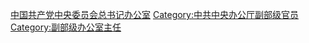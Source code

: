 [[Category:中国共产党中央委员会总书记办公室|]]
[[Category:中共中央办公厅副部级官员|Category:中共中央办公厅副部级官员]]
[[Category:副部级办公室主任|Category:副部级办公室主任]]